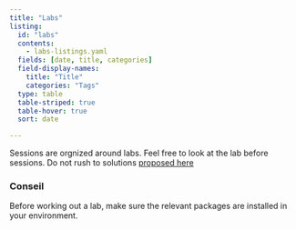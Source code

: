 ```yaml
---
title: "Labs"
listing:
  id: "labs"
  contents: 
    - labs-listings.yaml
  fields: [date, title, categories] 
  field-display-names: 
    title: "Title"
    categories: "Tags"
  type: table  
  table-striped: true
  table-hover: true
  sort: date

---
```



::: {.callout-note}

Sessions are orgnized around labs. Feel free to look at the lab before sessions. Do not rush to solutions [proposed here](/labs-solutions-listings.html)

:::



::: {#labs}
:::


::: {.callout-tip}

### Conseil 

Before working out a lab, make sure the relevant packages are installed in your environment. 

:::